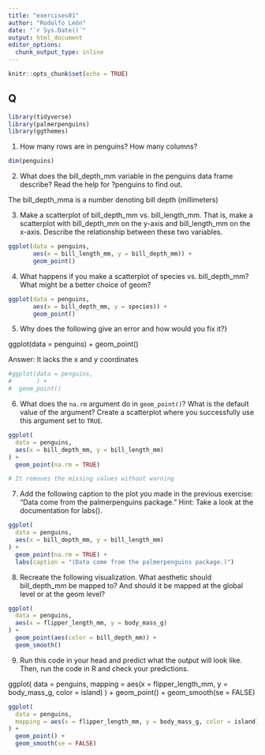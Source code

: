 ```yaml
---
title: "exercises01"
author: "Rodolfo León"
date: "`r Sys.Date()`"
output: html_document
editor_options: 
  chunk_output_type: inline
---
```


```r
knitr::opts_chunk$set(echo = TRUE)
```

## Q

```r
library(tidyverse)
library(palmerpenguins)
library(ggthemes)
```

1.  How many rows are in penguins? How many columns?

```r
dim(penguins)
```

2.  What does the bill_depth_mm variable in the penguins data frame describe? Read the help for ?penguins to find out.

The bill_depth_mma is a number denoting bill depth (millimeters)

3.  Make a scatterplot of bill_depth_mm vs. bill_length_mm. That is, make a scatterplot with bill_depth_mm on the y-axis and bill_length_mm on the x-axis. Describe the relationship between these two variables.

```r
ggplot(data = penguins, 
       aes(x = bill_length_mm, y = bill_depth_mm)) +
       geom_point()

```

4.  What happens if you make a scatterplot of species vs. bill_depth_mm? What might be a better choice of geom?

```r
ggplot(data = penguins, 
       aes(x = bill_depth_mm, y = species)) +
       geom_point()
```

5.  Why does the following give an error and how would you fix it?}

ggplot(data = penguins) + geom_point()

Answer: It lacks the x and y coordinates

```r
#ggplot(data = penguins,
#       ) + 
#  geom_point()
```

6.  What does the `na.rm` argument do in `geom_point()`? What is the default value of the argument? Create a scatterplot where you successfully use this argument set to `TRUE`.

```r
ggplot(
  data = penguins, 
  aes(x = bill_depth_mm, y = bill_length_mm)
) + 
  geom_point(na.rm = TRUE)

# It removes the missing values without warning
```

7.  Add the following caption to the plot you made in the previous exercise: “Data come from the palmerpenguins package.” Hint: Take a look at the documentation for labs().

```r
ggplot(
  data = penguins, 
  aes(x = bill_depth_mm, y = bill_length_mm)
) + 
  geom_point(na.rm = TRUE) +
  labs(caption = "(Data come from the palmerpenguins package.)")
```

8.  Recreate the following visualization. What aesthetic should bill_depth_mm be mapped to? And should it be mapped at the global level or at the geom level?

```r
ggplot(
  data = penguins,
  aes(x = flipper_length_mm, y = body_mass_g)
) +
  geom_point(aes(color = bill_depth_mm)) + 
  geom_smooth()

```

9. Run this code in your head and predict what the output will look like. Then, run the code in R and check your predictions.

ggplot(
  data = penguins,
  mapping = aes(x = flipper_length_mm, y = body_mass_g, color = island)
) +
  geom_point() +
  geom_smooth(se = FALSE)
  
```r
ggplot(
  data = penguins,
  mapping = aes(x = flipper_length_mm, y = body_mass_g, color = island)
) +
  geom_point() +
  geom_smooth(se = FALSE)

```
  
